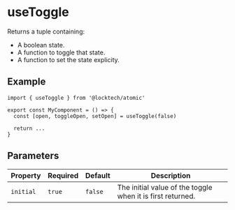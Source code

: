 
<Meta title="Hooks/useToggle" />

# useToggle

Returns a tuple containing:

* A boolean state.
* A function to toggle that state.
* A function to set the state explicity.

## Example

```tsx
import { useToggle } from '@locktech/atomic'

export const MyComponent = () => {
  const [open, toggleOpen, setOpen] = useToggle(false)

  return ...
}
```

## Parameters

| Property     	| Required     	| Default     	| Description                                                                                                                                  	|
|--------------	|--------------	|--------------	|----------------------------------------------------------	 |
| `initial`    	| `true`      	| `false`      	| The initial value of the toggle when it is first returned. |

